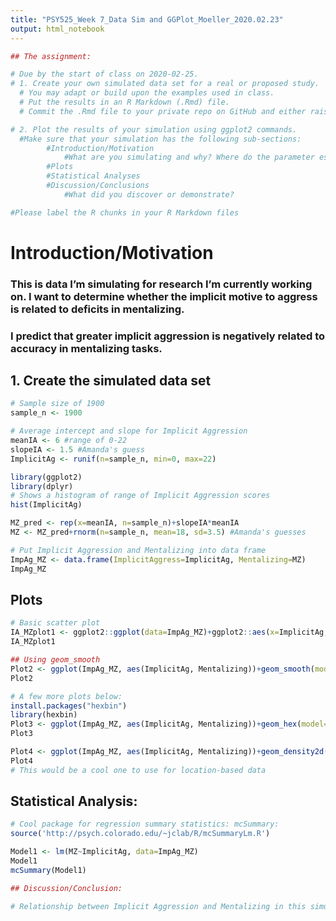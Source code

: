 ```yaml
---
title: "PSY525_Week 7_Data Sim and GGPlot_Moeller_2020.02.23"
output: html_notebook
---
```


```r
## The assignment:

# Due by the start of class on 2020-02-25.
# 1. Create your own simulated data set for a real or proposed study.
  # You may adapt or build upon the examples used in class.
  # Put the results in an R Markdown (.Rmd) file.
  # Commit the .Rmd file to your private repo on GitHub and either raise an Issue on GitHub or submit a pull request.

# 2. Plot the results of your simulation using ggplot2 commands.
  #Make sure that your simulation has the following sub-sections:
        #Introduction/Motivation
            #What are you simulating and why? Where do the parameter estimates come from? The literature or your best guess?
        #Plots
        #Statistical Analyses
        #Discussion/Conclusions
            #What did you discover or demonstrate?

#Please label the R chunks in your R Markdown files
```
# Introduction/Motivation
### This is data I'm simulating for research I'm currently working on. I want to determine whether the implicit motive to aggress is related to deficits in mentalizing. 
### I predict that greater implicit aggression is negatively related to accuracy in mentalizing tasks. 

## 1. Create the simulated data set
```r
# Sample size of 1900
sample_n <- 1900

# Average intercept and slope for Implicit Aggression
meanIA <- 6 #range of 0-22
slopeIA <- 1.5 #Amanda's guess
ImplicitAg <- runif(n=sample_n, min=0, max=22)

library(ggplot2)
library(dplyr)
# Shows a histogram of range of Implicit Aggression scores
hist(ImplicitAg)

MZ_pred <- rep(x=meanIA, n=sample_n)+slopeIA*meanIA
MZ <- MZ_pred+rnorm(n=sample_n, mean=18, sd=3.5) #Amanda's guesses 

# Put Implicit Aggression and Mentalizing into data frame
ImpAg_MZ <- data.frame(ImplicitAggress=ImplicitAg, Mentalizing=MZ)
ImpAg_MZ
```

## Plots
```r
# Basic scatter plot
IA_MZplot1 <- ggplot2::ggplot(data=ImpAg_MZ)+ggplot2::aes(x=ImplicitAg, y=Mentalizing)+ggplot2::geom_point()
IA_MZplot1

## Using geom_smooth
Plot2 <- ggplot(ImpAg_MZ, aes(ImplicitAg, Mentalizing))+geom_smooth(model=lm)
Plot2

# A few more plots below:
install.packages("hexbin")
library(hexbin)
Plot3 <- ggplot(ImpAg_MZ, aes(ImplicitAg, Mentalizing))+geom_hex(model=lm)
Plot3

Plot4 <- ggplot(ImpAg_MZ, aes(ImplicitAg, Mentalizing))+geom_density2d(model=lm)
Plot4
# This would be a cool one to use for location-based data

```

## Statistical Analysis:
```r
# Cool package for regression summary statistics: mcSummary:
source('http://psych.colorado.edu/~jclab/R/mcSummaryLm.R')

Model1 <- lm(MZ~ImplicitAg, data=ImpAg_MZ)
Model1
mcSummary(Model1)

## Discussion/Conclusion:

# Relationship between Implicit Aggression and Mentalizing in this simulated data set is not significant, t(188)=43.27, p=0.32, 95% CI[-0.04, 0.13]

```




